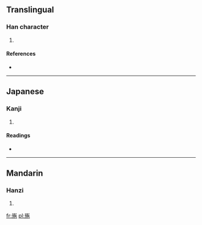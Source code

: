 ==Translingual==

===Han character===
{{Han char|rn=46|rad=山|as=09|sn=12|four=2221<sub>2</sub>|canj=山卜尸木 (UYSD)}}

# {{defn|Han|sort=山09}}

====References====
* {{Han ref|kx=0315.310|dkj=08255|dj=0616.220|hdz=10788.140|uh=5D3A|ud=23866|bh=D8E4|bd=55524}}

----

==Japanese==

===Kanji===
{{ja-kanji|grade=|rs=山09}}

# {{defn|lang=ja|sort=山09}}

====Readings====
* {{ja-readings|on=[[い]] (i)|kun=}}

----

==Mandarin==

===Hanzi===
{{cmn-hanzi|pin=[[yǐ]] ([[yi3]])|wg=i<sup>3</sup>}}

# {{defn|lang=cmn|sort=山09}}

[[fr:崺]]
[[pl:崺]]